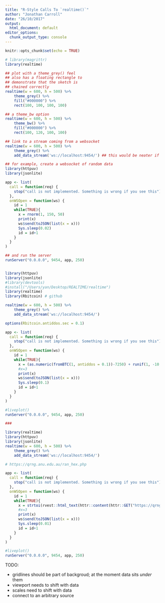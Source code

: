 ```yaml
---
title: "R-Style Calls To `realtime()`"
author: "Jonathan Carroll"
date: "26/10/2017"
output:
  html_document: default
editor_options: 
  chunk_output_type: console
---
```


```r
knitr::opts_chunk$set(echo = TRUE)
```

```r
# library(magrittr)
library(realtime)

## plot with a theme_grey() feel
## also has a floating rectangle to 
## demonstrate that the sketch is 
## chained correctly
realtime(w = 600, h = 500) %>%
    theme_grey() %>%
    fill("#000000") %>%
    rect(100, 100, 100, 100) 

## a theme_bw option
realtime(w = 600, h = 500) %>%
    theme_bw() %>%
    fill("#000000") %>%
    rect(100, 120, 100, 100)

## link to a stream coming from a websocket
realtime(w = 600, h = 500) %>%
    theme_grey() %>%
    add_data_stream('ws://localhost:9454/') ## this would be neater if it was the *first* part of the chain

## for example, create a websocket of random data
library(httpuv)
library(jsonlite)

app <- list(
  call = function(req) {
    stop("call is not implemented. Something is wrong if you see this")
  },
  onWSOpen = function(ws) {
    id = 1
    while(TRUE){
      x = rnorm(1, 150, 50)
      print(x)
      ws$send(toJSON(list(x = x)))
      Sys.sleep(0.02)
      id = id+1
    }
  }
)

## and run the server
runServer("0.0.0.0", 9454, app, 250)


library(httpuv)
library(jsonlite)
#library(devtools)
#install("/Users/yan/Desktop/REALTIME/realtime")
library(realtime)
library(Rbitcoin) # github

realtime(w = 600, h = 500) %>%
    theme_grey() %>%
    add_data_stream('ws://localhost:9454/') 

options(Rbitcoin.antiddos.sec = 0.1)

app <- list(
  call = function(req) {
    stop("call is not implemented. Something is wrong if you see this")
  },
  onWSOpen = function(ws) {
    id = 1
    while(TRUE){
      x = (as.numeric(fromBTC(1, antiddos = 0.1))-7250) + runif(1, -10, 10)
      #x=3
      print(x)
      ws$send(toJSON(list(x = x)))
      Sys.sleep(0.1)
      id = id+1
    }
  }
)

#liveplot()
runServer("0.0.0.0", 9454, app, 250)

###

library(realtime)
library(httpuv)
library(jsonlite)
realtime(w = 600, h = 500) %>%
    theme_grey() %>%
    add_data_stream('ws://localhost:9454/') 

# https://qrng.anu.edu.au/ran_hex.php

app <- list(
  call = function(req) {
    stop("call is not implemented. Something is wrong if you see this")
  },
  onWSOpen = function(ws) {
    id = 1
    while(TRUE){
      x = strtoi(rvest::html_text(httr::content(httr::GET("https://qrng.anu.edu.au/ran_bin.php"))), 2L)
      #x=3
      print(x)
      ws$send(toJSON(list(x = x)))
      Sys.sleep(0.01)
      id = id+1
    }
  }
)

#liveplot()
runServer("0.0.0.0", 9454, app, 250)

```

TODO:

- gridlines should be part of backgroud; at the moment data sits *under* them
- viewport needs to shift with data
- scales need to shift with data
- connect to an arbitrary source
